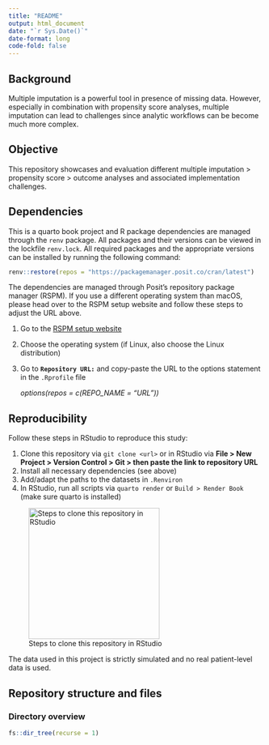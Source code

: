 ```yaml
---
title: "README"
output: html_document
date: "`r Sys.Date()`"
date-format: long
code-fold: false
---
```


## Background {.unnumbered}

Multiple imputation is a powerful tool in presence of missing data. However, especially in combination with propensity score analyses, multiple imputation can lead to challenges since analytic workflows can be become much more complex.

## Objective {.unnumbered}

This repository showcases and evaluation different multiple imputation \> propensity score \> outcome analyses and associated implementation challenges.

::: {.content-visible when-format="html"}
## Dependencies {#sec-dependencies .unnumbered}

This is a quarto book project and R package dependencies are managed through the `renv` package. All packages and their versions can be viewed in the lockfile `renv.lock`. All required packages and the appropriate versions can be installed by running the following command:

```r
renv::restore(repos = "https://packagemanager.posit.co/cran/latest")
```

::: callout-important
The dependencies are managed through Posit's repository package manager (RSPM). If you use a different operating system than macOS, please head over to the RSPM setup website and follow these steps to adjust the URL above.

1.  Go to the [RSPM setup website](https://packagemanager.posit.co/client/#/repos/cran/setup?distribution=redhat-9)

2.  Choose the operating system (if Linux, also choose the Linux distribution)

3.  Go to **`Repository URL:`** and copy-paste the URL to the options statement in the `.Rprofile` file

    *options(repos = c(REPO_NAME = "URL"))*
:::

## Reproducibility {.unnumbered}

Follow these steps in RStudio to reproduce this study:

::: callout-note
1.  Clone this repository via `git clone <url>` or in RStudio via **File \> New Project \> Version Control \> Git \> then paste the link to repository URL**
2.  Install all necessary dependencies (see above)
3.  Add/adapt the paths to the datasets in `.Renviron`
4.  In RStudio, run all scripts via `quarto render` or `Build > Render Book` (make sure quarto is installed)

![Steps to clone this repository in RStudio](RStudio_init.png){fig-align="center" width="259"}
:::

The data used in this project is strictly simulated and no real patient-level data is used.

## Repository structure and files {.unnumbered}

### Directory overview {.unnumbered}

```r
fs::dir_tree(recurse = 1)
```
:::

